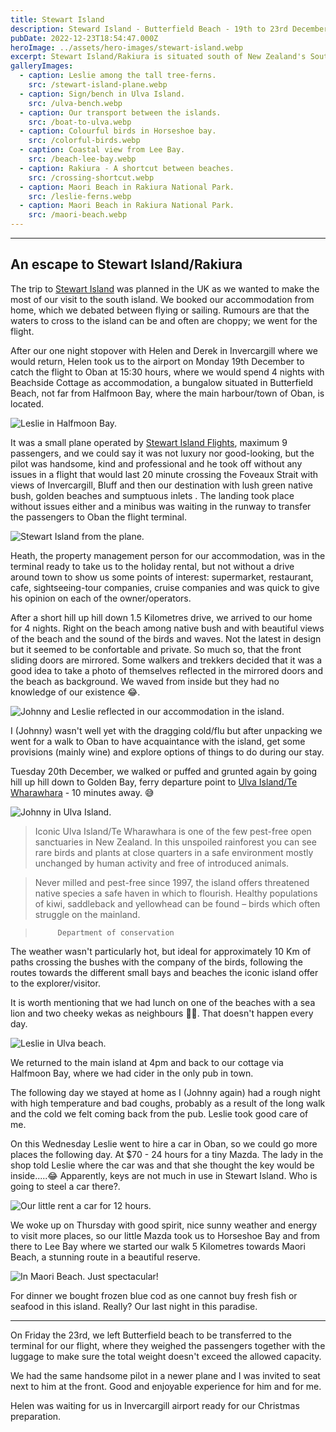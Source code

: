 ```yaml
---
title: Stewart Island
description: Steward Island - Butterfield Beach - 19th to 23rd December
pubDate: 2022-12-23T18:54:47.000Z
heroImage: ../assets/hero-images/stewart-island.webp
excerpt: Stewart Island/Rakiura is situated south of New Zealand's South Island. It lies 30 kilometres south west of Bluff between latitudes 46 and 47 degrees south.
galleryImages:
  - caption: Leslie among the tall tree-ferns.
    src: /stewart-island-plane.webp
  - caption: Sign/bench in Ulva Island.
    src: /ulva-bench.webp
  - caption: Our transport between the islands.
    src: /boat-to-ulva.webp
  - caption: Colourful birds in Horseshoe bay.
    src: /colorful-birds.webp
  - caption: Coastal view from Lee Bay.
    src: /beach-lee-bay.webp
  - caption: Rakiura - A shortcut between beaches.
    src: /crossing-shortcut.webp
  - caption: Maori Beach in Rakiura National Park.
    src: /leslie-ferns.webp
  - caption: Maori Beach in Rakiura National Park.
    src: /maori-beach.webp
---
```


***

## An escape to Stewart Island/Rakiura

The trip to [Stewart Island](https://www.stewartisland.co.nz/) was planned in the UK as we wanted to make the most of our visit to the south island. We booked our accommodation from home, which we debated between flying or sailing. Rumours are that the waters to cross to the island can be and often are choppy; we went for the flight.

After our one night stopover with Helen and Derek in Invercargill where we would return, Helen took us to the airport on Monday 19th December to catch the flight to Oban at 15:30 hours, where we would spend 4 nights with Beachside Cottage as accommodation, a bungalow situated in Butterfield Beach, not far from Halfmoon Bay, where the main harbour/town of Oban, is located.

![Leslie in Halfmoon Bay.](/leslie-halfmoon-bay.webp)

It was a small plane operated by [Stewart Island Flights](https://www.stewartislandflights.co.nz/), maximum 9 passengers, and we could say it was not luxury nor good-looking, but the pilot was handsome, kind and professional and he took off without any issues in a flight that would last 20 minute crossing the Foveaux Strait with views of Invercargill, Bluff and then our destination with lush green native bush, golden beaches and sumptuous inlets . The landing took place without issues either and a minibus was waiting in the runway to transfer the passengers to Oban the flight terminal.

![Stewart Island from the plane.](/stewart-island-from-plane.webp)

Heath, the property management person for our accommodation, was in the terminal ready to take us to the holiday rental, but not without a drive around town to show us some points of interest: supermarket, restaurant, cafe, sightseeing-tour companies, cruise companies and was quick to give his opinion on each of the owner/operators.

After a short hill up hill down 1.5 Kilometres drive, we arrived to our home for 4 nights. Right on the beach among native bush and with beautiful views of the beach and the sound of the birds and waves. Not the latest in design but it seemed to be confortable and private. So much so, that the front sliding doors are mirrored. Some walkers and trekkers decided that it was a good idea to take a photo of themselves reflected in the mirrored doors and the beach as background. We waved from inside but they had no knowledge of our existence 😂.

![Johnny and Leslie reflected in our accommodation in the island.](/lj-reflected-cottage.webp)

I (Johnny) wasn't well yet with the dragging cold/flu but after unpacking we went for a walk to Oban to have acquaintance with the island, get some provisions (mainly wine) and explore options of things to do during our stay.

Tuesday 20th December, we walked or puffed and grunted again by going hill up hill down to Golden Bay, ferry departure point to [Ulva Island/Te Wharawhara](https://www.stewartisland.co.nz/ulvaisland/) - 10 minutes away. 😅

![Johnny in Ulva Island.](/johnny-ulva.webp)

> Iconic Ulva Island/Te Wharawhara is one of the few pest-free open sanctuaries in New Zealand. In this unspoiled rainforest you can see rare birds and plants at close quarters in a safe environment mostly unchanged by human activity and free of introduced animals. 

> Never milled and pest-free since 1997, the island offers threatened native species a safe haven in which to flourish. Healthy populations of kiwi, saddleback and yellowhead can be found – birds which often struggle on the mainland.

>          Department of conservation

The weather wasn't particularly hot, but ideal for approximately 10 Km of paths crossing the bushes with the company of the birds, following the routes towards the different small bays and beaches the iconic island offer to the explorer/visitor.

It is worth mentioning that we had lunch on one of the beaches with a sea lion and two cheeky wekas as neighbours 🧜🏻. That doesn't happen every day.

![Leslie in Ulva beach.](/leslie-ulva-beach.webp)

We returned to the main island at 4pm and back to our cottage via Halfmoon Bay, where we had cider in the only pub in town.

The following day we stayed at home as I (Johnny again) had a rough night with high temperature and bad coughs, probably as a result of the long walk and the cold we felt coming back from the pub. Leslie took good care of me.

On this Wednesday Leslie went to hire a car in Oban, so we could go more places the following day. At $70 - 24 hours for a tiny Mazda. The lady in the shop told Leslie where the car was and that she thought the key would be inside.....😂 Apparently, keys are not much in use in Stewart Island. Who is going to steel a car there?.

![Our little rent a car for 12 hours.](/beachside-cottage.webp)

We woke up on Thursday with good spirit, nice sunny weather and energy to visit more places, so our little Mazda took us to Horseshoe Bay and from there to Lee Bay where we started our walk 5 Kilometres towards Maori Beach, a stunning route in a beautiful reserve.

![In Maori Beach. Just spectacular!](/johnny-maori-beach.webp)

For dinner we bought frozen blue cod as one cannot buy fresh fish or seafood in this island. Really? Our last night in this paradise.

***

On Friday the 23rd, we left Butterfield beach to be transferred to the terminal for our flight, where they weighed the passengers together with the luggage to make sure the total weight doesn't exceed the allowed capacity.

We had the same handsome pilot in a newer plane and I was invited to seat next to him at the front. Good and enjoyable experience for him and for me.

Helen was waiting for us in Invercargill airport ready for our Christmas preparation.